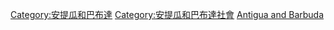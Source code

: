 {{Commons cat|Culture of Antigua and Barbuda}}

[[Category:安提瓜和巴布達|Category:安提瓜和巴布達]]
[[Category:安提瓜和巴布達社會|Category:安提瓜和巴布達社會]]
[[Category:北美洲各国文化|Antigua and Barbuda]]